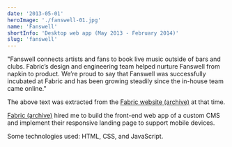 ```yaml
---
date: '2013-05-01'
heroImage: './fanswell-01.jpg'
name: 'Fanswell'
shortInfo: 'Desktop web app (May 2013 - February 2014)'
slug: 'fanswell'
---
```



"Fanswell connects artists and fans to book live music outside of bars and clubs. Fabric’s design and engineering team helped nurture Fanswell from napkin to product. We’re proud to say that Fanswell was successfully incubated at Fabric and has been growing steadily since the in-house team came online."

The above text was extracted from the [Fabric website (archive)](https://web.archive.org/web/20150817082021/http://www.fabricinteractive.com/#works-top) at that time.

[Fabric (archive)](https://web.archive.org/web/20150817082021/http://www.fabricinteractive.com/) hired me to build the front-end web app of a custom CMS and implement their responsive landing page to support mobile devices.

Some technologies used: HTML, CSS, and JavaScript.

<br />
<br />

<FlexBoxRowSpaceBetween>
  <LinkButtonLeftArrowIcon align-self="flex-start" text="Imprint" to="/portfolio/imprint/" />
  <LinkButtonRightArrowIcon align-self="flex-end" text="Pearson" to="/portfolio/pearson/" />
</FlexBoxRowSpaceBetween>
